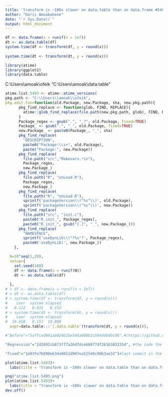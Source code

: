 ```yaml
---
title: 'transform is ~100x slower on data.table than on data.frame #5492#5493'
author: "Doris Amoakohene"
date: "`r Sys.Date()`"
output: html_document
---
```



```r

df <- data.frame(x = runif(n = 1e7))
dt <- as.data.table(df)
system.time(df <- transform(df, y = round(x)))
   
system.time(dt <- transform(dt, y = round(x)))


```


```r

library(atime)
library(ggplot2)
library(data.table)

```

C:\\Users\\amoak\\ofeik
"C:\\Users\\amoak\\data.table"



```r

atime.list.5493 <- atime::atime_versions(
pkg.path <- "C:\\Users\\amoak\\ofeik",
pkg.edit.fun=function(old.Package, new.Package, sha, new.pkg.path){
      pkg_find_replace <- function(glob, FIND, REPLACE){
        atime::glob_find_replace(file.path(new.pkg.path, glob), FIND, REPLACE)
      }
      Package_regex <- gsub(".", "_?", old.Package, fixed=TRUE)
      Package_ <- gsub(".", "_", old.Package, fixed=TRUE)
      new.Package_ <- paste0(Package_, "_", sha)
      pkg_find_replace(
        "DESCRIPTION", 
        paste0("Package:\\s+", old.Package),
        paste("Package:", new.Package))
      pkg_find_replace(
        file.path("src","Makevars.*in"),
        Package_regex,
        new.Package_)
      pkg_find_replace(
        file.path("R", "onLoad.R"),
        Package_regex,
        new.Package_)
      pkg_find_replace(
        file.path("R", "onLoad.R"),
        sprintf('packageVersion\\("%s"\\)', old.Package),
        sprintf('packageVersion\\("%s"\\)', new.Package))
      pkg_find_replace(
        file.path("src", "init.c"),
        paste0("R_init_", Package_regex),
        paste0("R_init_", gsub("[.]", "_", new.Package_)))
      pkg_find_replace(
        "NAMESPACE",
        sprintf('useDynLib\\("?%s"?', Package_regex),
        paste0('useDynLib(', new.Package_))
    },

  N=10^seq(1,20),
  setup={ 
    set.seed(108)
    df <- data.frame(x = runif(N))
    dt <- as.data.table(df)
    
  },
# > df <- data.frame(x = runif(n = 1e7))
# > dt <- as.data.table(df)
# > system.time(df <- transform(df, y = round(x)))
#    user  system elapsed 
#   0.122   0.031   0.152 
# > system.time(dt <- transform(dt, y = round(x)))
#    user  system elapsed 
#  19.658   0.157  19.808 
  expr=data.table:::`[.data.table`(transform(dt, y = round(x))),

#"Before"="5affced991ab024b1be548a608b2c504dd64bc08",#(https://github.com/Rdatatable/data.table/commit/685d51d3dd0deab81c1f6e4a392a89134307fbfb)

"Regression"="2d2892cb873ff7a26d7dce6b977df2616383235d", #the code the introduced the regression(https://github.com/Rdatatable/data.table/commit/2d2892cb873ff7a26d7dce6b977df2616383235d)

"Fixed"="1e03fe7b890e63da9651d997ea52548c90b3ae32")#last commit in the PR that fixes the issue,(https://github.com/Rdatatable/data.table/pull/5493/commits)

```



```r
plot(atime.list.5493)+
  labs(title = "transform is ~100x slower on data.table than on data.frame #5492#5493")

png("atime.list.5493.png")
plot(atime.list.5493)+
  labs(title = "transform is ~100x slower on data.table than on data.frame #5492#5493")
dev.off()

```


